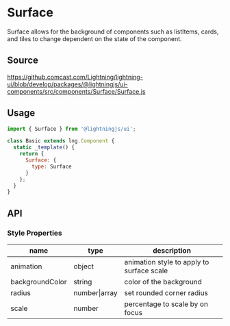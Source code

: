 
# Surface

Surface allows for the background of components such as listItems, cards, and tiles to change dependent on the state of the component.

## Source

https://github.comcast.com/Lightning/lightning-ui/blob/develop/packages/@lightningjs/ui-components/src/components/Surface/Surface.js

## Usage

```js
import { Surface } from '@lightningjs/ui';

class Basic extends lng.Component {
  static _template() {
    return {
      Surface: {
        type: Surface
      }
    };
  }
}
```

<Canvas>
  <Story id="foundations-surface--surface" />
</Canvas>

## API

### Style Properties

| name            | type          | description                               |
| --------------- | ------------- | ----------------------------------------- |
| animation       | object        | animation style to apply to surface scale |
| backgroundColor | string        | color of the background                   |
| radius          | number\|array | set rounded corner radius                 |
| scale           | number        | percentage to scale by on focus           |
